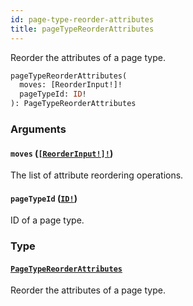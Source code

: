 ```yaml
---
id: page-type-reorder-attributes
title: pageTypeReorderAttributes
---
```


Reorder the attributes of a page type.

```graphql
pageTypeReorderAttributes(
  moves: [ReorderInput!]!
  pageTypeId: ID!
): PageTypeReorderAttributes

```

### Arguments

#### `moves` ([`[ReorderInput!]!`](/developer/api-reference/inputs/reorder-input.mdx))

The list of attribute reordering operations.

#### `pageTypeId` ([`ID!`](/developer/api-reference/scalars/id.mdx))

ID of a page type.

### Type

#### [`PageTypeReorderAttributes`](/developer/api-reference/objects/page-type-reorder-attributes.mdx)

Reorder the attributes of a page type.
